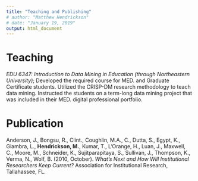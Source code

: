 ```yaml
---
title: "Teaching and Publishing"
# author: "Matthew Hendrickson"
# date: "January 19, 2019"
output: html_document
---
```


# Teaching

*EDU 6347: Introduction to Data Mining in Education (through Northeastern University)*; Developed the required course for MED. and Graduate Certificate students. Utilized the CRISP-DM research methodology to teach data mining. Instructed the students on a term-long data mining project that was included in their MED. digital professional portfolio.

# Publication

Anderson, J., Bongsu, R., Clint., Coughlin, M.A., C., Dutta, S., Egypt, K., Giambra, L., **Hendrickson, M.**, Kumar, T., L’Orange, H., Luan, J., Maxwell, C., Moore, M., Schneider, K., Sujitparapitaya, S., Sullivan, J., Thompson, K., Verma, N., Wolf, B. (2010, October). *What’s Next and How Will Institutional Researchers Keep Current?* Association for Institutional Research, Tallahassee, FL.